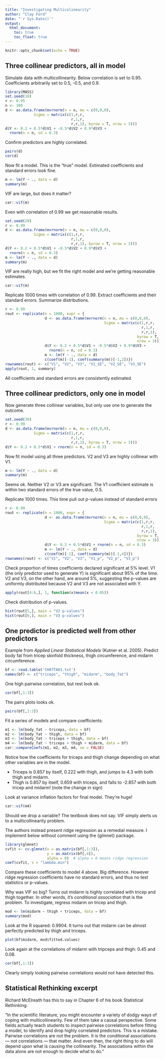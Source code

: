 ```yaml
---
title: "Investigating Multicolinearity"
author: "Clay Ford"
date: "`r Sys.Date()`"
output:
  html_document:
    toc: true
    toc_float: true
---
```


```r
knitr::opts_chunk$set(echo = TRUE)
```

## Three collinear predictors, all in model

Simulate data with multicollinearity. Below correlation is set to 0.95. Coefficients arbitrarily set to 0.5, -0.5, and 0.9.

```r
library(MASS)
set.seed(10)
r <- 0.95
n <- 300
d <- as.data.frame(mvrnorm(n = n, mu = c(0,0,0), 
             Sigma = matrix(c(1,r,r, 
                              r,1,r,
                              r,r,1), byrow = T, nrow = 3)))
d$Y <- 0.2 + 0.5*d$V1 + -0.5*d$V2 + 0.9*d$V3 +
  rnorm(n = n, sd = 0.3)
```

Confirm predictors are highly correlated.

```r
pairs(d)
cor(d)
```

Now fit a model. This is the "true" model. Estimated coefficients and standard errors look fine.

```r
m <- lm(Y ~ ., data = d)
summary(m)
```

VIF are large, but does it matter?

```r
car::vif(m)
```

Even with correlation of 0.99 we get reasonable results.

```r
set.seed(20)
r <- 0.99
d <- as.data.frame(mvrnorm(n = n, mu = c(0,0,0), 
             Sigma = matrix(c(1,r,r, 
                              r,1,r,
                              r,r,1), byrow = T, nrow = 3)))
d$Y <- 0.2 + 0.5*d$V1 + -0.5*d$V2 + 0.9*d$V3 +
  rnorm(n = n, sd = 0.3)
m <- lm(Y ~ ., data = d)
summary(m)
```

VIF are really high, but we fit the right model and we're getting reasonable estimates.

```r
car::vif(m)
```

Replicate 1000 times with correlation of 0.99. Extract coefficients and their standard errors. Summarize distributions.

```r
r <- 0.99
rout <- replicate(n = 1000, expr = {
                  d <- as.data.frame(mvrnorm(n = n, mu = c(0,0,0), 
                                             Sigma = matrix(c(1,r,r,
                                                              r,1,r,
                                                              r,r,1), 
                                                            byrow = T, 
                                                            nrow = 3)))
                  d$Y <- 0.2 + 0.5*d$V1 + -0.5*d$V2 + 0.9*d$V3 +
                    rnorm(n = n, sd = 0.3)
                  m <- lm(Y ~ ., data = d)
                  c(coef(m)[-1], coef(summary(m))[-1,2])})
rownames(rout) <- c("V1", "V2", "V3", "V1_SE", "V2_SE", "V3_SE")
apply(rout, 1, summary)
```

All coefficients and standard errors are consistently estimated.

## Three collinear predictors, only one in model

Now generate three collinear variables, but only use one to generate the outcome.

```r
set.seed(30)
r <- 0.99
d <- as.data.frame(mvrnorm(n = n, mu = c(0,0,0), 
             Sigma = matrix(c(1,r,r, 
                              r,1,r,
                              r,r,1), byrow = T, nrow = 3)))
d$Y <- 0.2 + 0.5*d$V1 + rnorm(n = n, sd = 0.3)
```

Now fit model using all three predictors. V2 and V3 are highly collinear with V1.

```r
m <- lm(Y ~ ., data = d)
summary(m)
```

Seems ok. Neither V2 or V3 are significant. The V1 coefficient estimate is within two standard errors of the true value, 0.5.

Replicate 1000 times. This time pull out p-values instead of standard errors

```r
r <- 0.99
rout <- replicate(n = 1000, expr = {
                  d <- as.data.frame(mvrnorm(n = n, mu = c(0,0,0), 
                                             Sigma = matrix(c(1,r,r,
                                                              r,1,r,
                                                              r,r,1), 
                                                            byrow = T, 
                                                            nrow = 3)))
                  d$Y <- 0.2 + 0.5*d$V1 + rnorm(n = n, sd = 0.3)
                  m <- lm(Y ~ ., data = d)
                  c(coef(m)[-1], coef(summary(m))[-1,4])})
rownames(rout) <- c("V1", "V2", "V3", "V1_p", "V2_p", "V3_p")
```

Check proportion of times coefficients declared significant at 5% level. V1 (the only predictor used to generate Y) is significant about 95% of the time. V2 and V3, on the other hand, are around 5%, suggesting the p-values are uniformly distributed because V2 and V3 are not associated with Y.

```r
apply(rout[4:6,], 1, function(x)mean(x < 0.05))
```

Check distribution of p-values.

```r
hist(rout[5,], main = "V2 p-values")
hist(rout[6,], main = "V3 p-values")
```

## One predictor is predicted well from other predictors

Example from _Applied Linear Statistical Models_ (Kutner et al. 2005). Predict body fat from tricep skinfold thickness, thigh circumference, and midarm circumference.

```r
bf <- read.table('CH07TA01.txt')
names(bf) <- c("triceps", "thigh", "midarm", "body_fat")
```

One high pairwise correlation, but rest look ok.

```r
cor(bf[,1:3])
```

The pairs plots looks ok.

```r
pairs(bf[,1:3])
```

Fit a series of models and compare coefficients:

```r
m1 <- lm(body_fat ~ triceps, data = bf)
m2 <- lm(body_fat ~ thigh, data = bf)
m3 <- lm(body_fat ~ triceps + thigh, data = bf)
m4 <- lm(body_fat ~ triceps + thigh + midarm, data = bf)
car::compareCoefs(m1, m2, m3, m4, se = FALSE)
```

Notice how the coefficients for triceps and thigh change depending on what other variables are in the model.

- Triceps is 0.857 by itself, 0.222 with thigh, and jumps to 4.3 with both thigh and midarm.
- Thigh is 0.857 by itself, 0.659 with triceps, and falls to -2.857 with both tricep and midarm! (note the change in sign)

Look at variance inflation factors for final model. They're huge!

```r
car::vif(m4)
```

Should we drop a variable? The textbook does not say. VIF simply alerts us to a multicollinearity problem.

The authors instead present ridge regression as a remedial measure. I implement below without comment using the {glmnet} package.

```r
library(glmnet)
cvfit <- cv.glmnet(x = as.matrix(bf[,1:3]), 
                   y = as.matrix(bf[,4]), 
                   alpha = 0)  # alpha = 0 means ridge regression
coef(cvfit, s = "lambda.min")
```

Compare these coefficients to model 4 above. Big difference. However ridge regression coefficients have no standard errors, and thus no test statistics or p-values. 

Why was VIF so big? Turns out midarm is highly correlated with tricep and thigh together. In other words, it's _conditional association_ that is the problem. To investigate, regress midarm on tricep and thigh.

```r
mod <- lm(midarm ~ thigh + triceps, data = bf)
summary(mod)
```

Look at the R squared: 0.9904. It turns out that midarm can be almost perfectly predicted by thigh and triceps. 

```r
plot(bf$midarm, mod$fitted.values)
```

Look again at the correlations of midarm with tripceps and thigh: 0.45 and 0.08.

```r
cor(bf[,1:3])
```

Clearly simply looking pairwise correlations would not have detected this.

## Statistical Rethinking excerpt

Richard McElreath has this to say in Chapter 6 of his book Statistical Rethinking:

"In the scientific literature, you might encounter a variety of dodgy ways of coping with multicollinearity. Few of them take a causal perspective. Some fields actually teach students to inspect pairwise correlations before fitting a model, to identify and drop highly correlated predictors. This is a mistake. Pairwise correlations are not the problem. It is the conditional associations — not correlations — that matter. And even then, the right thing to do will depend upon what is causing the collinearity. The associations within the data alone are not enough to decide what to do."

